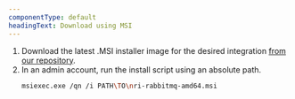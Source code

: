 ```yaml
---
componentType: default
headingText: Download using MSI
---
```


1. Download the latest .MSI installer image for the desired integration [from our repository](https://download.newrelic.com/infrastructure_agent/windows/integrations/).
2. In an admin account, run the install script using an absolute path.
    ```sh
    msiexec.exe /qn /i PATH\TO\nri-rabbitmq-amd64.msi
    ```
